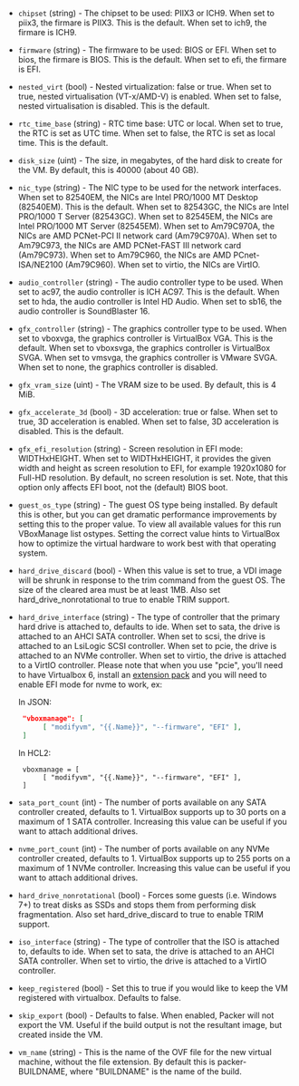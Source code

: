 <!-- Code generated from the comments of the Config struct in builder/virtualbox/iso/builder.go; DO NOT EDIT MANUALLY -->

- `chipset` (string) - The chipset to be used: PIIX3 or ICH9.
  When set to piix3, the firmare is PIIX3. This is the default.
  When set to ich9, the firmare is ICH9.

- `firmware` (string) - The firmware to be used: BIOS or EFI.
  When set to bios, the firmare is BIOS. This is the default.
  When set to efi, the firmare is EFI.

- `nested_virt` (bool) - Nested virtualization: false or true.
  When set to true, nested virtualisation (VT-x/AMD-V) is enabled.
  When set to false, nested virtualisation is disabled. This is the default.

- `rtc_time_base` (string) - RTC time base: UTC or local.
  When set to true, the RTC is set as UTC time.
  When set to false, the RTC is set as local time. This is the default.

- `disk_size` (uint) - The size, in megabytes, of the hard disk to create for the VM. By
  default, this is 40000 (about 40 GB).

- `nic_type` (string) - The NIC type to be used for the network interfaces.
  When set to 82540EM, the NICs are Intel PRO/1000 MT Desktop (82540EM). This is the default.
  When set to 82543GC, the NICs are Intel PRO/1000 T Server (82543GC).
  When set to 82545EM, the NICs are Intel PRO/1000 MT Server (82545EM).
  When set to Am79C970A, the NICs are AMD PCNet-PCI II network card (Am79C970A).
  When set to Am79C973, the NICs are AMD PCNet-FAST III network card (Am79C973).
  When set to Am79C960, the NICs are AMD PCnet-ISA/NE2100 (Am79C960).
  When set to virtio, the NICs are VirtIO.

- `audio_controller` (string) - The audio controller type to be used.
  When set to ac97, the audio controller is ICH AC97. This is the default.
  When set to hda, the audio controller is Intel HD Audio.
  When set to sb16, the audio controller is SoundBlaster 16.

- `gfx_controller` (string) - The graphics controller type to be used.
  When set to vboxvga, the graphics controller is VirtualBox VGA. This is the default.
  When set to vboxsvga, the graphics controller is VirtualBox SVGA.
  When set to vmsvga, the graphics controller is VMware SVGA.
  When set to none, the graphics controller is disabled.

- `gfx_vram_size` (uint) - The VRAM size to be used. By default, this is 4 MiB.

- `gfx_accelerate_3d` (bool) - 3D acceleration: true or false.
  When set to true, 3D acceleration is enabled.
  When set to false, 3D acceleration is disabled. This is the default.

- `gfx_efi_resolution` (string) - Screen resolution in EFI mode: WIDTHxHEIGHT.
  When set to WIDTHxHEIGHT, it provides the given width and height as screen resolution
  to EFI, for example 1920x1080 for Full-HD resolution. By default, no screen resolution
  is set. Note, that this option only affects EFI boot, not the (default) BIOS boot.

- `guest_os_type` (string) - The guest OS type being installed. By default this is other, but you can
  get dramatic performance improvements by setting this to the proper
  value. To view all available values for this run VBoxManage list
  ostypes. Setting the correct value hints to VirtualBox how to optimize
  the virtual hardware to work best with that operating system.

- `hard_drive_discard` (bool) - When this value is set to true, a VDI image will be shrunk in response
  to the trim command from the guest OS. The size of the cleared area must
  be at least 1MB. Also set hard_drive_nonrotational to true to enable
  TRIM support.

- `hard_drive_interface` (string) - The type of controller that the primary hard drive is attached to,
  defaults to ide. When set to sata, the drive is attached to an AHCI SATA
  controller. When set to scsi, the drive is attached to an LsiLogic SCSI
  controller. When set to pcie, the drive is attached to an NVMe
  controller. When set to virtio, the drive is attached to a VirtIO
  controller. Please note that when you use "pcie", you'll need to have
  Virtualbox 6, install an [extension
  pack](https://www.virtualbox.org/wiki/Downloads#VirtualBox6.0.14OracleVMVirtualBoxExtensionPack)
  and you will need to enable EFI mode for nvme to work, ex:
  
  In JSON:
  ```json
   "vboxmanage": [
        [ "modifyvm", "{{.Name}}", "--firmware", "EFI" ],
   ]
  ```
  
  In HCL2:
  ```hcl
   vboxmanage = [
        [ "modifyvm", "{{.Name}}", "--firmware", "EFI" ],
   ]
  ```

- `sata_port_count` (int) - The number of ports available on any SATA controller created, defaults
  to 1. VirtualBox supports up to 30 ports on a maximum of 1 SATA
  controller. Increasing this value can be useful if you want to attach
  additional drives.

- `nvme_port_count` (int) - The number of ports available on any NVMe controller created, defaults
  to 1. VirtualBox supports up to 255 ports on a maximum of 1 NVMe
  controller. Increasing this value can be useful if you want to attach
  additional drives.

- `hard_drive_nonrotational` (bool) - Forces some guests (i.e. Windows 7+) to treat disks as SSDs and stops
  them from performing disk fragmentation. Also set hard_drive_discard to
  true to enable TRIM support.

- `iso_interface` (string) - The type of controller that the ISO is attached to, defaults to ide.
  When set to sata, the drive is attached to an AHCI SATA controller.
  When set to virtio, the drive is attached to a VirtIO controller.

- `keep_registered` (bool) - Set this to true if you would like to keep the VM registered with
  virtualbox. Defaults to false.

- `skip_export` (bool) - Defaults to false. When enabled, Packer will not export the VM. Useful
  if the build output is not the resultant image, but created inside the
  VM.

- `vm_name` (string) - This is the name of the OVF file for the new virtual machine, without
  the file extension. By default this is packer-BUILDNAME, where
  "BUILDNAME" is the name of the build.
